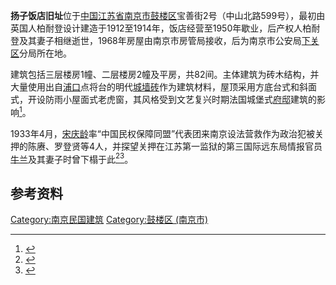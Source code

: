 {{coord|32|05|20.17|N|118|44|01.44|E|region:CN_type:landmark|display=title}} 
{{about|南京的一座飯店建築舊址|'''上海的一家現仍營業的飯店'''|揚子飯店}}
{{文物保护单位
| 级别 = 省级
| 省区市 = 江苏省
| 名称 = 扬子饭店旧址
| 图片 = [[File:Former_Yangzi_Hotel_of_Nanjing_08_2011-03.JPG|260px]]<br><small>扬子饭店南侧主入口，2011年3月</small>
| 编号 = 492（第五批）
| 分类 = 近现代重要史迹及代表性建筑
| 时代 = 1914年
| 所在 = [[南京市|南京市]][[鼓楼区_(南京市)|鼓楼区]]
| 登录 = 2002年10月
}}

'''扬子饭店旧址'''位于[[中国|中国]][[江苏省|江苏省]][[南京市|南京市]][[鼓楼区_(南京市)|鼓楼区]]宝善街2号（中山北路599号），最初由英国人柏耐登设计建造于1912至1914年，饭店经营至1950年歇业，后产权人柏耐登及其妻子相继逝世，1968年房屋由南京市房管局接收，后为南京市公安局[[下关区|下关区]]分局所在地。

建筑包括三层楼房1幢、二层楼房2幢及平房，共82间。主体建筑为砖木结构，并大量使用出自[[浦口|浦口]]点将台的明代[[城墙砖|城墙砖]]作为建筑材料，屋顶采用方底台式和斜面式，开设防雨小屋面式老虎窗，其风格受到文艺复兴时期法国城堡式[[府邸|府邸]]建筑的影响<ref>{{cite web|url=http://www.njxg.gov.cn/www/njxg/xgtour/rwxg_mb_a391110129444.htm|title=《中西合璧式建筑—扬子饭店旧址》|accessdate=2011-12-27|work=|publisher=南京下关区政府网}}{{dead link|date=2018年3月 |bot=InternetArchiveBot |fix-attempted=yes }}</ref>。

1933年4月，[[宋庆龄|宋庆龄]]率“中国民权保障同盟”代表团来南京设法营救作为政治犯被关押的陈赓、罗登贤等4人，并探望关押在江苏第一监狱的第三国际远东局情报官员[[牛兰|牛兰]]及其妻子时曾下榻于此<ref>{{cite web|url=http://www.jllib.cn/njmgjz.cn/ggjz/b16|title=《扬子饭店》|accessdate=2011-12-27|work=|publisher=南京民国建筑网|deadurl=yes|archiveurl=https://web.archive.org/web/20120812084009/http://www.jllib.cn/njmgjz.cn/ggjz/b16|archivedate=2012-08-12}}</ref><ref>{{cite web|url=http://www.sclf.org/sqljng/jnwz/200911/t20091101_14552.htm|title=《宋庆龄与南京扬子饭店》|accessdate=2011-12-27|work=徐晓红、曹翔|publisher=中国宋庆龄基金会|archive-date=2019-08-18|archive-url=https://web.archive.org/web/20190818154907/http://www.sclf.org/sqljng/jnwz/200911/t20091101_14552.htm|dead-url=no}}</ref>。

==参考资料==
{{reflist|2}}
{{Commons category|Former Yangzi Hotel of Nanjing}}
{{DEFAULTSORT:Y}}
{{南京市境内的江苏省文物保护单位}}
{{南京民国建筑}}
{{中国20世纪建筑遗产}}
[[Category:南京民国建筑|Category:南京民国建筑]]
[[Category:鼓楼区_(南京市)|Category:鼓楼区 (南京市)]]